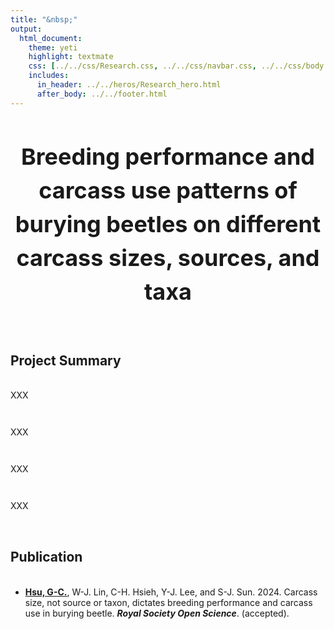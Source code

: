 ```yaml
---
title: "&nbsp;"
output:
  html_document:
    theme: yeti
    highlight: textmate
    css: [../../css/Research.css, ../../css/navbar.css, ../../css/body.css]
    includes:
      in_header: ../../heros/Research_hero.html
      after_body: ../../footer.html
---
```


<style>
h1 {text-align: center !important; 
   font-weight: bold !important; 
   font-size: 36px !important;
   line-height: 1.5em;}
   
h2 {font-weight: bold !important;} 
   
.External_link{
  border-radius: 5px;
  border: none;
  text-align: center;
  text-decoration: none;
  display: inline-block;
  width: 60px;
}

</style>

<div>
# Breeding performance and carcass use patterns of burying beetles on different carcass sizes, sources, and taxa
</div>

<br>

## Project Summary
<div style="height: 0.25em;"></div>

XXX 

<div style="height: 1em;"></div>

XXX

<div style="height: 1em;"></div>

XXX

<div style="height: 1em;"></div>

XXX

<br>

## Publication
<div style="height: 0.25em;"></div>

* <p><b><u>Hsu, G-C.</u></b>, W-J. Lin, C-H. Hsieh, Y-J. Lee, and S-J. Sun. 2024. Carcass size, not source or taxon, dictates breeding performance and carcass use in burying beetle. <i>**Royal Society Open Science**</i>. (accepted).
<!-- <a class="External_link btn btn-primary btn-outline btn-xs" href="https://doi.org/10.1101/2022.01.31.478501" target="_blank">https://doi.org/10.1101/2022.01.31.478501</a> -->
</p>


